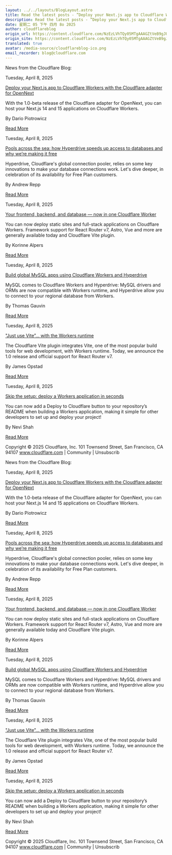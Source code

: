 ```yaml
---
layout: ../../layouts/BlogLayout.astro
title: Read the latest posts - ”Deploy your Next.js app to Cloudflare Workers with the Cloudflare adapter for OpenNext”
description: Read the latest posts - ”Deploy your Next.js app to Cloudflare Workers with the Cloudflare adapter for OpenNext”
date: 星期二 05 下午 四月 8o 2025
author: cloudflareblog
origin_url: https://content.cloudflare.com/NzEzLVhTQy05MTgAAAGZtVeB9gJUI-9fCxdgXzKSJGCW8rQzdtTQdTzhA31qs3ojBq4G4-jJv638mNj5mrWTzwdFbzk=
origin_site: https://content.cloudflare.com/NzEzLVhTQy05MTgAAAGZtVeB9gJUI-9fCxdgXzKSJGCW8rQzdtTQdTzhA31qs3ojBq4G4-jJv638mNj5mrWTzwdFbzk=
translated: true
avatar: /media-source/cloudflareblog-ico.png
email_recorder: blog@cloudflare.com
---
```



<Reference client:only="react" title="Read the latest posts - ”Deploy your Next.js app to Cloudflare Workers with the Cloudflare adapter for OpenNext”" url="https://content.cloudflare.com/NzEzLVhTQy05MTgAAAGZtVeB9gJUI-9fCxdgXzKSJGCW8rQzdtTQdTzhA31qs3ojBq4G4-jJv638mNj5mrWTzwdFbzk=" />

<Detail client:only="react">
	News from the Cloudflare Blog:

Tuesday, April 8, 2025

[Deploy your Next.js app to Cloudflare Workers with the Cloudflare adapter for OpenNext](https://content.cloudflare.com/NzEzLVhTQy05MTgAAAGZtVeB9gJUI-9fCxdgXzKSJGCW8rQzdtTQdTzhA31qs3ojBq4G4-jJv638mNj5mrWTzwdFbzk=)

With the 1.0-beta release of the Cloudflare adapter for OpenNext, you can host your Next.js 14 and 15 applications on Cloudflare Workers.

By Dario Piotrowicz

[Read More](https://content.cloudflare.com/NzEzLVhTQy05MTgAAAGZtVeB9gJUI-9fCxdgXzKSJGCW8rQzdtTQdTzhA31qs3ojBq4G4-jJv638mNj5mrWTzwdFbzk=)

Tuesday, April 8, 2025

[Pools across the sea: how Hyperdrive speeds up access to databases and why we’re making it free](https://content.cloudflare.com/NzEzLVhTQy05MTgAAAGZtVeB977wzPIsMRYm9QBRNn_zQJcLAKscJARwat-q2ZDJJqURh6pZgjZHXXS0evFJOY9tPw4=)

Hyperdrive, Cloudflare's global connection pooler, relies on some key innovations to make your database connections work. Let's dive deeper, in celebration of its availability for Free Plan customers.

By Andrew Repp

[Read More](https://content.cloudflare.com/NzEzLVhTQy05MTgAAAGZtVeB977wzPIsMRYm9QBRNn_zQJcLAKscJARwat-q2ZDJJqURh6pZgjZHXXS0evFJOY9tPw4=)

Tuesday, April 8, 2025

[Your frontend, backend, and database — now in one Cloudflare Worker](https://content.cloudflare.com/NzEzLVhTQy05MTgAAAGZtVeB9_q0yV4GQobxn7SbSZfuyejXND2tNoZ248tmTDw8jCqyf29De7NjsS_Kw15NfDGiPJk=)

You can now deploy static sites and full-stack applications on Cloudflare Workers. Framework support for React Router v7, Astro, Vue and more are generally available today and Cloudflare Vite plugin.

By Korinne Alpers

[Read More](https://content.cloudflare.com/NzEzLVhTQy05MTgAAAGZtVeB9_q0yV4GQobxn7SbSZfuyejXND2tNoZ248tmTDw8jCqyf29De7NjsS_Kw15NfDGiPJk=)

Tuesday, April 8, 2025

[Build global MySQL apps using Cloudflare Workers and Hyperdrive](https://content.cloudflare.com/NzEzLVhTQy05MTgAAAGZtVeB9n_4oTxlgtHsYb-8vl25slWuWSHmZjC65yNaRKZQPkQsn43xO1gyQGGTsJbPY8htgik=)

MySQL comes to Cloudflare Workers and Hyperdrive: MySQL drivers and ORMs are now compatible with Workers runtime, and Hyperdrive allow you to connect to your regional database from Workers.

By Thomas Gauvin

[Read More](https://content.cloudflare.com/NzEzLVhTQy05MTgAAAGZtVeB9n_4oTxlgtHsYb-8vl25slWuWSHmZjC65yNaRKZQPkQsn43xO1gyQGGTsJbPY8htgik=)

Tuesday, April 8, 2025

["Just use Vite”… with the Workers runtime](https://content.cloudflare.com/NzEzLVhTQy05MTgAAAGZtVeB9veJnvFEzFLdS8xMKhRyDWNFJz-34wALuVV0SeevShCZK68onxEn1Qy1MZowe1iH3VM=)

The Cloudflare Vite plugin integrates Vite, one of the most popular build tools for web development, with Workers runtime. Today, we announce the 1.0 release and official support for React Router v7.

By James Opstad

[Read More](https://content.cloudflare.com/NzEzLVhTQy05MTgAAAGZtVeB9veJnvFEzFLdS8xMKhRyDWNFJz-34wALuVV0SeevShCZK68onxEn1Qy1MZowe1iH3VM=)

Tuesday, April 8, 2025

[Skip the setup: deploy a Workers application in seconds](https://content.cloudflare.com/NzEzLVhTQy05MTgAAAGZtVeB932H8d_KuFJXFwnohHr57leE_UMiPV4UsTTAOYYNFghaHiUwAmwrq2_w5wIqGF7M-2M=)

You can now add a Deploy to Cloudflare button to your repository’s README when building a Workers application, making it simple for other developers to set up and deploy your project!

By Nevi Shah

[Read More](https://content.cloudflare.com/NzEzLVhTQy05MTgAAAGZtVeB932H8d_KuFJXFwnohHr57leE_UMiPV4UsTTAOYYNFghaHiUwAmwrq2_w5wIqGF7M-2M=)

Copyright © 2025 Cloudflare, Inc. 101 Townsend Street, San Francisco, CA 94107 www.cloudflare.com | Community | Unsubscrib
</Detail>

News from the Cloudflare Blog:

Tuesday, April 8, 2025

[Deploy your Next.js app to Cloudflare Workers with the Cloudflare adapter for OpenNext](https://content.cloudflare.com/NzEzLVhTQy05MTgAAAGZtVeB9gJUI-9fCxdgXzKSJGCW8rQzdtTQdTzhA31qs3ojBq4G4-jJv638mNj5mrWTzwdFbzk=)

With the 1.0-beta release of the Cloudflare adapter for OpenNext, you can host your Next.js 14 and 15 applications on Cloudflare Workers.

By Dario Piotrowicz

[Read More](https://content.cloudflare.com/NzEzLVhTQy05MTgAAAGZtVeB9gJUI-9fCxdgXzKSJGCW8rQzdtTQdTzhA31qs3ojBq4G4-jJv638mNj5mrWTzwdFbzk=)

Tuesday, April 8, 2025

[Pools across the sea: how Hyperdrive speeds up access to databases and why we’re making it free](https://content.cloudflare.com/NzEzLVhTQy05MTgAAAGZtVeB977wzPIsMRYm9QBRNn_zQJcLAKscJARwat-q2ZDJJqURh6pZgjZHXXS0evFJOY9tPw4=)

Hyperdrive, Cloudflare's global connection pooler, relies on some key innovations to make your database connections work. Let's dive deeper, in celebration of its availability for Free Plan customers.

By Andrew Repp

[Read More](https://content.cloudflare.com/NzEzLVhTQy05MTgAAAGZtVeB977wzPIsMRYm9QBRNn_zQJcLAKscJARwat-q2ZDJJqURh6pZgjZHXXS0evFJOY9tPw4=)

Tuesday, April 8, 2025

[Your frontend, backend, and database — now in one Cloudflare Worker](https://content.cloudflare.com/NzEzLVhTQy05MTgAAAGZtVeB9_q0yV4GQobxn7SbSZfuyejXND2tNoZ248tmTDw8jCqyf29De7NjsS_Kw15NfDGiPJk=)

You can now deploy static sites and full-stack applications on Cloudflare Workers. Framework support for React Router v7, Astro, Vue and more are generally available today and Cloudflare Vite plugin.

By Korinne Alpers

[Read More](https://content.cloudflare.com/NzEzLVhTQy05MTgAAAGZtVeB9_q0yV4GQobxn7SbSZfuyejXND2tNoZ248tmTDw8jCqyf29De7NjsS_Kw15NfDGiPJk=)

Tuesday, April 8, 2025

[Build global MySQL apps using Cloudflare Workers and Hyperdrive](https://content.cloudflare.com/NzEzLVhTQy05MTgAAAGZtVeB9n_4oTxlgtHsYb-8vl25slWuWSHmZjC65yNaRKZQPkQsn43xO1gyQGGTsJbPY8htgik=)

MySQL comes to Cloudflare Workers and Hyperdrive: MySQL drivers and ORMs are now compatible with Workers runtime, and Hyperdrive allow you to connect to your regional database from Workers.

By Thomas Gauvin

[Read More](https://content.cloudflare.com/NzEzLVhTQy05MTgAAAGZtVeB9n_4oTxlgtHsYb-8vl25slWuWSHmZjC65yNaRKZQPkQsn43xO1gyQGGTsJbPY8htgik=)

Tuesday, April 8, 2025

["Just use Vite”… with the Workers runtime](https://content.cloudflare.com/NzEzLVhTQy05MTgAAAGZtVeB9veJnvFEzFLdS8xMKhRyDWNFJz-34wALuVV0SeevShCZK68onxEn1Qy1MZowe1iH3VM=)

The Cloudflare Vite plugin integrates Vite, one of the most popular build tools for web development, with Workers runtime. Today, we announce the 1.0 release and official support for React Router v7.

By James Opstad

[Read More](https://content.cloudflare.com/NzEzLVhTQy05MTgAAAGZtVeB9veJnvFEzFLdS8xMKhRyDWNFJz-34wALuVV0SeevShCZK68onxEn1Qy1MZowe1iH3VM=)

Tuesday, April 8, 2025

[Skip the setup: deploy a Workers application in seconds](https://content.cloudflare.com/NzEzLVhTQy05MTgAAAGZtVeB932H8d_KuFJXFwnohHr57leE_UMiPV4UsTTAOYYNFghaHiUwAmwrq2_w5wIqGF7M-2M=)

You can now add a Deploy to Cloudflare button to your repository’s README when building a Workers application, making it simple for other developers to set up and deploy your project!

By Nevi Shah

[Read More](https://content.cloudflare.com/NzEzLVhTQy05MTgAAAGZtVeB932H8d_KuFJXFwnohHr57leE_UMiPV4UsTTAOYYNFghaHiUwAmwrq2_w5wIqGF7M-2M=)

Copyright © 2025 Cloudflare, Inc. 101 Townsend Street, San Francisco, CA 94107 www.cloudflare.com | Community | Unsubscrib


